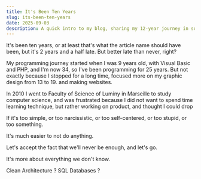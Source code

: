 ```yaml
---
title: It's Been Ten Years
slug: its-been-ten-years
date: 2025-09-03
description: A quick intro to my blog, sharing my 12-year journey in software development with TypeScript and Node.js, and my plans to explore new projects, insights, and software design principles here.
---
```


It's been ten years, or at least that's what the article name should have been, but it's 2 years and a half late. But better late than never, right?

My programming journey started when I was 9 years old, with Visual Basic and PHP, and I'm now 34, so I've been programming for 25 years.
But not exactly because I stopped for a long time, focused more on my graphic design from 13 to 19. and making websites.

In 2010 I went to Faculty of Science of Luminy in Marseille to study computer science, and was frustrated because I did not want to spend time learning technique, but rather working on product, and thought I could drop

If it's too simple, or too narcissistic, or too self-centered, or too stupid, or too something.

It's much easier to not do anything.

Let's accept the fact that we'll never be enough, and let's go.

It's more about everything we don't know.

Clean Architecture ? SQL Databases ?
